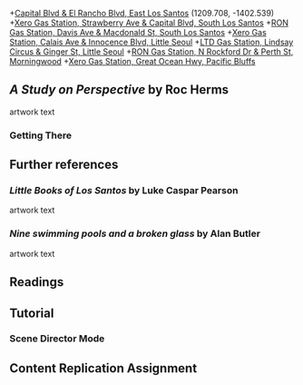 

+[Capital Blvd & El Rancho Blvd, East Los Santos](https://grandtheftdata.com/landmarks/#513.325,-1374.453,4,hybrid,name=gas_station,Gas_Station,_Capital_Blvd_&_El_Rancho_Blvd,_East_Los_Santos) (1209.708, -1402.539)
+[Xero Gas Station, Strawberry Ave & Capital Blvd, South Los Santos](https://grandtheftdata.com/landmarks/#513.325,-1374.453,4,hybrid,name=gas_station,Xero_Gas_Station,_Strawberry_Ave_&_Capital_Blvd,_South_Los_Santos)
+[RON Gas Station, Davis Ave & Macdonald St, South Los Santos](https://grandtheftdata.com/landmarks/#513.325,-1374.453,4,hybrid,name=gas_station,RON_Gas_Station,_Davis_Ave_&_Macdonald_St,_South_Los_Santos)
+[Xero Gas Station, Calais Ave & Innocence Blvd, Little Seoul](https://grandtheftdata.com/landmarks/#513.325,-1374.453,4,hybrid,name=gas_station,Xero_Gas_Station,_Calais_Ave_&_Innocence_Blvd,_Little_Seoul)
+[LTD Gas Station, Lindsay Circus & Ginger St, Little Seoul](https://grandtheftdata.com/landmarks/#513.325,-1374.453,4,hybrid,name=gas_station,LTD_Gas_Station,_Lindsay_Circus_&_Ginger_St,_Little_Seoul)
+[RON Gas Station, N Rockford Dr & Perth St, Morningwood](https://grandtheftdata.com/landmarks/#-1543.17,-676.107,4,hybrid,name=gas_station,RON_Gas_Station,_N_Rockford_Dr_&_Perth_St,_Morningwood)
+[Xero Gas Station, Great Ocean Hwy, Pacific Bluffs](https://grandtheftdata.com/landmarks/#-1543.17,-676.107,4,hybrid,name=gas_station,Xero_Gas_Station,_Great_Ocean_Hwy,_Pacific_Bluffs)



## _A Study on Perspective_ by Roc Herms

artwork text

### Getting There

## Further references

### _Little Books of Los Santos_ by Luke Caspar Pearson 

artwork text

### _Nine swimming pools and a broken glass_ by Alan Butler

artwork text

## Readings

## Tutorial

### Scene Director Mode

## Content Replication Assignment
